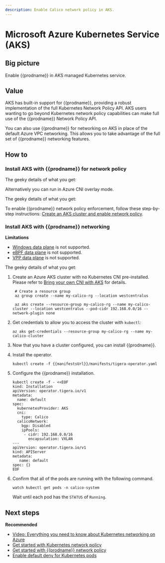 ```yaml
---
description: Enable Calico network policy in AKS.
---
```


# Microsoft Azure Kubernetes Service (AKS)

## Big picture

Enable {{prodname}} in AKS managed Kubernetes service.

## Value

AKS has built-in support for {{prodname}}, providing a robust implementation of the full Kubernetes Network Policy API. AKS users wanting to go beyond Kubernetes network policy capabilities can make full use of the {{prodname}} Network Policy API.

You can also use {{prodname}} for networking on AKS in place of the default Azure VPC networking. This allows you to take advantage of the full set of {{prodname}} networking features.

## How to

### Install AKS with {{prodname}} for network policy

The geeky details of what you get:

<GeekDetails
  prodname='{{prodname}}'
  details='Policy:Calico,IPAM:Azure,CNI:Azure,Overlay:No,Routing:VPC Native,Datastore:Kubernetes'
/>

Alternatively you can run in Azure CNI overlay mode.

The geeky details of what you get:

<GeekDetails
  prodname='{{prodname}}'
  details='Policy:Calico,IPAM:Azure,CNI:Azure,Overlay:Yes,Routing:VPC Native,Datastore:Kubernetes'
/>

To enable {{prodname}} network policy enforcement, follow these step-by-step instructions: [Create an AKS cluster and enable network policy](https://docs.microsoft.com/en-us/azure/aks/use-network-policies).

### Install AKS with {{prodname}} networking

**Limitations**

- [Windows data plane](../windows-calico/index.mdx) is not supported.
- [eBPF data plane](../../../operations/ebpf/use-cases-ebpf.mdx) is not supported.
- [VPP data plane](https://github.com/projectcalico/vpp-dataplane) is not supported.

The geeky details of what you get:

<GeekDetails
  prodname='{{prodname}}'
  details='Policy:Calico,IPAM:Calico,CNI:Calico,Overlay:VXLAN,Routing:Calico,Datastore:Kubernetes'
/>

1. Create an Azure AKS cluster with no Kubernetes CNI pre-installed. Please refer to [Bring your own CNI with AKS](https://docs.microsoft.com/en-us/azure/aks/use-byo-cni?tabs=azure-cli) for details.

   ```
    # Create a resource group
    az group create --name my-calico-rg --location westcentralus

    az aks create --resource-group my-calico-rg --name my-calico-cluster --location westcentralus --pod-cidr 192.168.0.0/16 --network-plugin none
   ```

1. Get credentials to allow you to access the cluster with `kubectl`:

   ```
   az aks get-credentials --resource-group my-calico-rg --name my-calico-cluster
   ```

1. Now that you have a cluster configured, you can install {{prodname}}.

1. Install the operator.

   ```
   kubectl create -f {{manifestsUrl}}/manifests/tigera-operator.yaml
   ```

1. Configure the {{prodname}} installation.

   ```
   kubectl create -f - <<EOF
   kind: Installation
   apiVersion: operator.tigera.io/v1
   metadata:
     name: default
   spec:
     kubernetesProvider: AKS
     cni:
       type: Calico
     calicoNetwork:
       bgp: Disabled
       ipPools:
        - cidr: 192.168.0.0/16
          encapsulation: VXLAN
   ---
   apiVersion: operator.tigera.io/v1
   kind: APIServer
   metadata:
      name: default
   spec: {}
   EOF
   ```

1. Confirm that all of the pods are running with the following command.

   ```
   watch kubectl get pods -n calico-system
   ```

   Wait until each pod has the `STATUS` of `Running`.

## Next steps

**Recommended**

- [Video: Everything you need to know about Kubernetes networking on Azure](https://www.projectcalico.org/everything-you-need-to-know-about-kubernetes-networking-on-azure/)
- [Get started with Kubernetes network policy](../../../network-policy/get-started/kubernetes-policy/kubernetes-network-policy.mdx)
- [Get started with {{prodname}} network policy](../../../network-policy/get-started/calico-policy/calico-network-policy.mdx)
- [Enable default deny for Kubernetes pods](../../../network-policy/get-started/kubernetes-default-deny.mdx)
